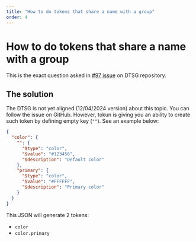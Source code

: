 ```yaml
---
title: "How to do tokens that share a name with a group"
order: 4
---
```


# How to do tokens that share a name with a group

This is the exact question asked in [#97 issue](https://github.com/design-tokens/community-group/issues/97) on DTSG repository.

## The solution

The DTSG is not yet aligned (12/04/2024 version) about this topic. You can follow the issue on GitHub.
However, tokun is giving you an ability to create such token by defining empty key (`""`). See an example below:

```json
{
  "color": {
    "": {
      "$type": "color",
      "$value": "#123456",
      "$description": "Default color"
    },
    "primary": {
      "$type": "color",
      "$value": "#FFFFFF",
      "$description": "Primary color"
    }
  }
}
```

This JSON will generate 2 tokens:

- `color`
- `color.primary`
